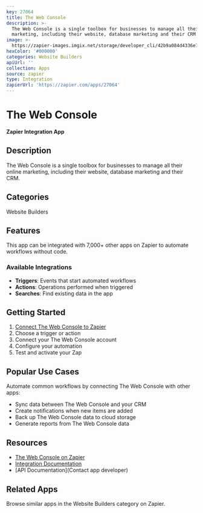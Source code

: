 ```yaml
---
key: 27064
title: The Web Console
description: >-
  The Web Console is a single toolbox for businesses to manage all their online
  marketing, including their website, database marketing and their CRM.
image: >-
  https://zapier-images.imgix.net/storage/developer_cli/42b9a084d4336e780c1db30128ce5639.png?auto=format%2Ccompress&ixlib=python-3.0.0&q=50
hexColor: '#000000'
categories: Website Builders
apiUrl: ''
collection: Apps
source: zapier
type: Integration
zapierUrl: 'https://zapier.com/apps/27064'
---
```

# The Web Console

**Zapier Integration App**

## Description

The Web Console is a single toolbox for businesses to manage all their online marketing, including their website, database marketing and their CRM.

## Categories

Website Builders

## Features

This app can be integrated with 7,000+ other apps on Zapier to automate workflows without code.

### Available Integrations

- **Triggers**: Events that start automated workflows
- **Actions**: Operations performed when triggered
- **Searches**: Find existing data in the app

## Getting Started

1. [Connect The Web Console to Zapier](https://zapier.com/apps/27064)
2. Choose a trigger or action
3. Connect your The Web Console account
4. Configure your automation
5. Test and activate your Zap

## Popular Use Cases

Automate common workflows by connecting The Web Console with other apps:

- Sync data between The Web Console and your CRM
- Create notifications when new items are added
- Back up The Web Console data to cloud storage
- Generate reports from The Web Console data

## Resources

- [The Web Console on Zapier](https://zapier.com/apps/27064)
- [Integration Documentation](https://zapier.com/apps/27064/integrations)
- [API Documentation](Contact app developer)

## Related Apps

Browse similar apps in the Website Builders category on Zapier.
